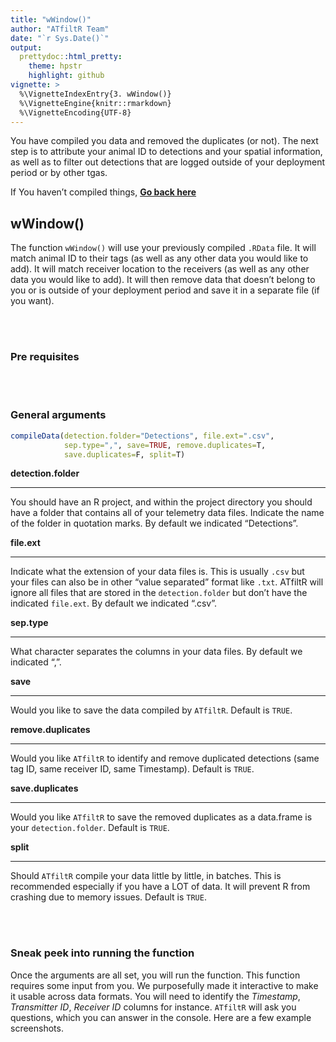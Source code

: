 ```yaml
---
title: "wWindow()"
author: "ATfiltR Team"
date: "`r Sys.Date()`"
output:
  prettydoc::html_pretty:
    theme: hpstr
    highlight: github
vignette: >
  %\VignetteIndexEntry{3. wWindow()}
  %\VignetteEngine{knitr::rmarkdown}
  %\VignetteEncoding{UTF-8}
---
```


You have compiled you data and removed the duplicates (or not).
The next step is to attribute your animal ID to detections and your spatial information, as well as to filter out detections that are logged outside of your deployment period or by other tgas.

If You haven't compiled things, [**Go back here**](CompileDatavignette.html)


## wWindow()

The function `wWindow()` will use your previously compiled `.RData` file.
It will match animal ID to their tags (as well as any other data you would like to add).
It will match receiver location to the receivers (as well as any other data you would like to add).
It will then remove data that doesn't belong to you or is outside of your deployment period and save it in a separate file (if you want).

<br />
<br />  

### Pre requisites  



<br />
<br />  

### General arguments  

```r
compileData(detection.folder="Detections", file.ext=".csv",
            sep.type=",", save=TRUE, remove.duplicates=T, 
            save.duplicates=F, split=T)
```

**detection.folder**  
<hr />

You should have an R project, and within the project directory you should have a folder that contains all of your telemetry data files. Indicate the name of the folder in quotation marks. By default we indicated "Detections".

**file.ext**  
<hr />

Indicate what the extension of your data files is. This is usually `.csv` but your files can also be in other "value separated" format like `.txt`. ATfiltR will ignore all files that are stored in the `detection.folder` but don't have the indicated `file.ext`. By default we indicated ".csv".


**sep.type**  
<hr />

What character separates the columns in your data files. By default we indicated ",".

**save**  
<hr />

Would you like to save the data compiled by `ATfiltR`. Default is `TRUE`.

**remove.duplicates**  
<hr />

Would you like `ATfiltR` to identify and remove duplicated detections (same tag ID, same receiver ID, same Timestamp). Default is `TRUE`.


**save.duplicates**  
<hr />

Would you like `ATfiltR` to save the removed duplicates as a data.frame is your `detection.folder`. Default is `TRUE`.


**split**  
<hr />

Should `ATfiltR` compile your data little by little, in batches. This is recommended especially if you have a LOT of data. It will prevent R from crashing due to memory issues. Default is `TRUE`.


<br />
<br />  

### Sneak peek into running the function  

Once the arguments are all set, you will run the function. This function requires some input from you. We purposefully made it interactive to make it usable across data formats. 
You will need to identify the *Timestamp*, *Transmitter ID*, *Receiver ID* columns for instance. 
`ATfiltR` will ask you questions, which you can answer in the console. Here are a few example screenshots.

